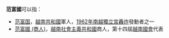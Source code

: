 '''范富國'''可以指：

*[[范富国|范富国]]，[[越南共和國|越南共和國]]軍人，[[1962年南越獨立宮轟炸|1962年南越獨立宮轟炸]]發動者之一
*[[范富國_(商人)|范富國 (商人)]]，[[越南社會主義共和國|越南社會主義共和國]]商人，第十四屆[[越南國會|越南國會]]代表

{{消歧義|Cat=三字范姓人名消歧義}}
